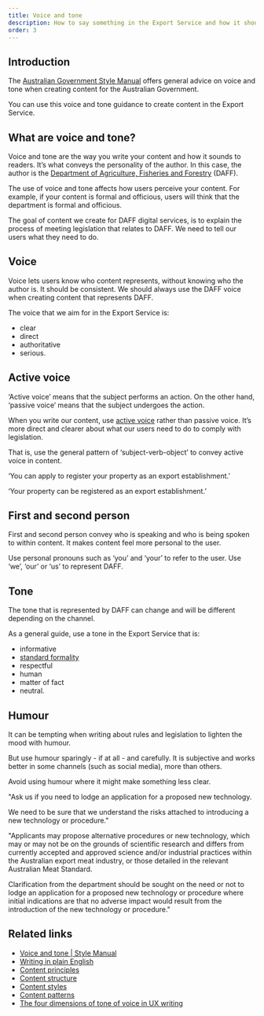 ```yaml
---
title: Voice and tone
description: How to say something in the Export Service and how it should sound to our users.
order: 3
---
```


## Introduction

The [Australian Government Style Manual](https://www.stylemanual.gov.au/writing-and-designing-content/clear-language-and-writing-style/voice-and-tone) offers general advice on voice and tone when creating content for the Australian Government.

You can use this voice and tone guidance to create content in the Export Service.

<BackToTop />

## What are voice and tone?

Voice and tone are the way you write your content and how it sounds to readers. It’s what conveys the personality of the author. In this case, the author is the [Department of Agriculture, Fisheries and Forestry](https://www.agriculture.gov.au/) (DAFF).

The use of voice and tone affects how users perceive your content. For example, if your content is formal and officious, users will think that the department is formal and officious.

The goal of content we create for DAFF digital services, is to explain the process of meeting legislation that relates to DAFF. We need to tell our users what they need to do.

<BackToTop />

## Voice

Voice lets users know who content represents, without knowing who the author is. It should be consistent. We should always use the DAFF voice when creating content that represents DAFF.

The voice that we aim for in the Export Service is:

- clear
- direct
- authoritative
- serious.

<BackToTop />

## Active voice

‘Active voice’ means that the subject performs an action. On the other hand, ‘passive voice’ means that the subject undergoes the action.

When you write our content, use [active voice](https://www.stylemanual.gov.au/writing-and-designing-content/clear-language-and-writing-style/sentences) rather than passive voice. It’s more direct and clearer about what our users need to do to comply with legislation.

That is, use the general pattern of ‘subject-verb-object’ to convey active voice in content.

<DoHeading />

‘You can apply to register your property as an export establishment.’

<DontHeading />

‘Your property can be registered as an export establishment.’

<BackToTop />

## First and second person

First and second person convey who is speaking and who is being spoken to within content. It makes content feel more personal to the user.

Use personal pronouns such as ‘you’ and ‘your’ to refer to the user. Use ‘we’, ‘our’ or ‘us’ to represent DAFF.

<BackToTop />

## Tone

The tone that is represented by DAFF can change and will be different depending on the channel.

As a general guide, use a tone in the Export Service that is:

- informative
- [standard formality](https://www.stylemanual.gov.au/writing-and-designing-content/clear-language-and-writing-style/voice-and-tone)
- respectful
- human
- matter of fact
- neutral.

<BackToTop />

## Humour

It can be tempting when writing about rules and legislation to lighten the mood with humour.

But use humour sparingly - if at all - and carefully. It is subjective and works better in some channels (such as social media), more than others.

Avoid using humour where it might make something less clear.

<DoHeading />

"Ask us if you need to lodge an application for a proposed new technology.

We need to be sure that we understand the risks attached to introducing a new technology or procedure."

<DontHeading />

"Applicants may propose alternative procedures or new technology, which may or may not be on the grounds of scientific research and differs from currently accepted and approved science and/or industrial practices within the Australian export meat industry, or those detailed in the relevant Australian Meat Standard.

Clarification from the department should be sought on the need or not to lodge an application for a proposed new technology or procedure where initial indications are that no adverse impact would result from the introduction of the new technology or procedure."

<BackToTop />

## Related links

- [Voice and tone | Style Manual](https://www.stylemanual.gov.au/writing-and-designing-content/clear-language-and-writing-style/voice-and-tone)
- [Writing in plain English](https://mylink-deptagriculture.msappproxy.net/StaffServices/Comms/CreateContent/StyleGuide/Pages/WritinginplainEnglish.aspx)
- [Content principles](./content-principles)
- [Content structure](./content-structure)
- [Content styles](./content-styles)
- [Content patterns](./content-patterns)
- [The four dimensions of tone of voice in UX writing ](https://www.nngroup.com/videos/tone-of-voice-dimensions/)

<BackToTop />
